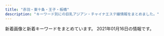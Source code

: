 ```yaml
---
title: "赤羽・東十条・王子・板橋"
description: "キーワード別にの巨乳アジアン・チャイナエステ嬢情報をまとめました。"
---
```


新着画像と新着キーワードをまとめています。
2021年01月16日の情報です。

<DmmAffiliateIns />
<KeywordTable
  shops={
    [
    {
        "url": "http://flower.este88.com/",
        "keywords": {},
        "img_links": [
            "http://flower.este88.com/gals/haruka1.jpg",
            "http://flower.este88.com/gals/erika1.jpg",
            "http://flower.este88.com/i/images/access5.jpg",
            "http://flower.este88.com/images/m04.jpg",
            "http://flower.este88.com/images/m03.jpg",
            "http://flower.este88.com/images/m05.jpg",
            "http://flower.este88.com/images/m01.jpg",
            "http://flower.este88.com/i/images/access6.jpg",
            "http://flower.este88.com/images/m02.jpg",
            "http://flower.este88.com/i/images/access7.jpg",
            "http://flower.este88.com/i/images/access3.jpg",
            "http://flower.este88.com/images/dot.png",
            "http://flower.este88.com/gals/moe1.jpg",
            "http://flower.este88.com/gals/emi1.jpg",
            "http://flower.este88.com/i/images/access1.jpg",
            "http://flower.este88.com/images/kp01.jpg",
            "http://flower.este88.com/i/images/access2.jpg",
            "http://flower.este88.com/images/img1.jpg",
            "http://flower.este88.com/i/images/access4.jpg",
            "http://flower.este88.com/gals/yuuna1.jpg",
            "http://flower.este88.com/gals/riri1.jpg"
        ],
        "name": "Flower",
        "station": "JR\u8d64\u7fbd\u99c5\u5357\u53e3"
    },
    {
        "url": "http://www.darling.esjp.info/",
        "name": "Darling \uff5e\u30c0\u30fc\u30ea\u30f3\uff5e",
        "img_links": [
            "http://www.darling.esjp.info/img/tel.png",
            "http://www.darling.esjp.info/img/nav-004.png",
            "http://www.darling.esjp.info/files/002.jpg",
            "http://www.darling.esjp.info/img/nav-001.png",
            "http://www.darling.esjp.info/img/stb.jpg",
            "http://www.darling.esjp.info/img/nav-005.png",
            "http://www.darling.esjp.info/img/nav-002.png",
            "http://www.darling.esjp.info/img/stt.jpg",
            "http://www.darling.esjp.info/files/001.jpg",
            "http://www.darling.esjp.info/files/007.jpg",
            "http://www.darling.esjp.info/img/nav-003.png",
            "http://www.darling.esjp.info/img/nav-006.png",
            "http://www.darling.esjp.info/files/003.jpg",
            "http://www.darling.esjp.info/img/top01.png"
        ],
        "station": "JR\u8d64\u7fbd\u99c5\u5357\u53e3",
        "keywords": {
            "D": 4,
            "87": 3,
            "86": 1
        }
    },
    {
        "url": "http://lastpara.net/",
        "keywords": {
            "90": 2,
            "84": 4,
            "86": 4,
            "85": 9
        },
        "station": "JR\u8d64\u7fbd\u99c5\u5357\u53e3",
        "img_links": [
            "http://lastpara.net/img/event/camp_top_02.jpg",
            "http://lastpara.net/image/cast/cast_256_1_l.jpg",
            "http://lastpara.net/image/cast/cast_265_1_l.jpg",
            "http://lastpara.net/image/cast/cast_262_1_l.jpg",
            "http://lastpara.net/image/cast/cast_287_1_s.jpg",
            "http://lastpara.net/image/cast/cast_256_1_s.jpg",
            "http://lastpara.net/image/cast/cast_255_1_l.jpg",
            "http://lastpara.net/image/cast/cast_286_1_l.jpg",
            "http://lastpara.net/image/cast/cast_259_1_s.jpg",
            "http://lastpara.net/image/cast/cast_259_1_l.jpg",
            "http://lastpara.net/image/cast/cast_263_1_l.jpg",
            "http://lastpara.net/image/cast/cast_265_1_s.jpg",
            "http://lastpara.net/image/cast/cast_261_1_l.jpg",
            "http://lastpara.net/image/cast/cast_287_1_l.jpg",
            "http://lastpara.net/image/cast/cast_263_1_s.jpg",
            "http://lastpara.net/img/recuit.png",
            "http://lastpara.net/img/news-ttl.jpg",
            "http://lastpara.net/image/cast/cast_286_1_s.jpg"
        ],
        "name": "Last Paradise \uff5e\u30e9\u30b9\u30c8\u30d1\u30e9\u30c0\u30a4\u30b9\uff5e"
    },
    {
        "url": "http://angel-aroma.net/",
        "img_links": [
            "http://angel-aroma.net/img/no.png",
            "http://angel-aroma.net/img/m3.jpg",
            "http://angel-aroma.net/img/sta3.jpg",
            "http://angel-aroma.net/img/sta2.jpg",
            "http://angel-aroma.net/img/m20.jpg",
            "http://angel-aroma.net/img/sta5.jpg",
            "http://angel-aroma.net/img/m5.jpg",
            "http://angel-aroma.net/img/m1.jpg",
            "http://angel-aroma.net/img/m6.jpg",
            "http://angel-aroma.net/img/m2.jpg",
            "http://angel-aroma.net/img/m4.jpg",
            "http://angel-aroma.net/img/stafft.jpg",
            "http://angel-aroma.net/img/sta6.jpg",
            "http://angel-aroma.net/img/top.jpg",
            "http://angel-aroma.net/img/qr.jpg",
            "http://angel-aroma.net/img/sta1.jpg",
            "http://angel-aroma.net/img/m30.jpg",
            "http://angel-aroma.net/img/m10.jpg"
        ],
        "station": "JR\u8d64\u7fbd\u99c5\u6771\u53e3",
        "name": "\u30c0\u30fc\u30ea\u30f3",
        "keywords": {
            "84": 2,
            "87": 2,
            "86": 4,
            "82": 2
        }
    },
    {
        "img_links": [
            "http://prince.tyo.cm/photos/sites/76/2020/10/2020101906110117.jpg",
            "http://prince.tyo.cm/images/mobile.jpg",
            "http://prince.tyo.cm/photos/sites/76/2020/10/2020101906110056.jpg",
            "http://prince.tyo.cm/images/info.jpg",
            "http://prince.tyo.cm/photos/sites/76/2021/01/2021010702590356.jpg",
            "http://prince.tyo.cm/images/room1.jpg",
            "http://prince.tyo.cm/images/room3.jpg",
            "http://prince.tyo.cm/photos/sites/76/2021/01/2021010702590295.jpg",
            "http://prince.tyo.cm/images/s_cautions.jpg",
            "http://prince.tyo.cm/photos/sites/76/2021/01/2021010702590285.jpg",
            "http://prince.tyo.cm/images/room2.jpg",
            "http://prince.tyo.cm/photos/sites/76/2020/10/2020101906110145.jpg",
            "http://prince.tyo.cm/images/top.jpg",
            "http://prince.tyo.cm/images/s_info.jpg",
            "http://prince.tyo.cm/images/s_pick.jpg",
            "http://prince.tyo.cm/images/s_news.jpg",
            "http://prince.tyo.cm/images/s_staff.jpg",
            "http://prince.tyo.cm/images/room4.jpg",
            "http://prince.tyo.cm/photos/sites/76/2020/10/2020101906110029.jpg",
            "http://prince.tyo.cm/photos/sites/76/2021/01/2021010702590166.jpg"
        ],
        "keywords": {
            "86": 18,
            "83": 9,
            "D": 63,
            "85": 45,
            "C": 9
        },
        "name": "\u30d7\u30ea\u30f3\u30b9",
        "station": "JR\u738b\u5b50\u99c5\u5317\u53e3",
        "url": "http://prince.tyo.cm/"
    },
    {
        "keywords": {
            "D": 5,
            "85": 12,
            "88": 2,
            "E": 3,
            "C": 17,
            "86": 2,
            "87": 1,
            "84": 1
        },
        "img_links": [
            "http://ka-en.work/img/acc3.jpg",
            "http://ka-en.work/sp/img/acc3.jpg",
            "http://ka-en.work/sp/img/kanban.jpg",
            "http://ka-en.work/img/s10.jpg",
            "http://ka-en.work/sp/img/info.jpg",
            "http://ka-en.work/img/fla-3.jpg",
            "http://ka-en.work/sp/img/st9.jpg",
            "http://ka-en.work/sp/img/st10.jpg",
            "http://ka-en.work/sp/img/add.jpg",
            "http://ka-en.work/sp/img/botton.jpg",
            "http://ka-en.work/img/st6.jpg",
            "http://ka-en.work/sp/img/st7.jpg",
            "http://ka-en.work/sp/img/st8.jpg",
            "http://ka-en.work/img/st10.jpg",
            "http://ka-en.work/img/acc1.jpg",
            "http://ka-en.work/img/acc2.jpg",
            "http://ka-en.work/img/mo.png",
            "http://ka-en.work/sp/img/t-a.jpg",
            "http://ka-en.work/img/s3.jpg",
            "http://ka-en.work/img/head.jpg",
            "http://ka-en.work/img/st7.jpg",
            "http://ka-en.work/img/botton5.jpg",
            "http://ka-en.work/sp/img/tel.jpg",
            "http://ka-en.work/img/botton.jpg",
            "http://ka-en.work/img/botton6.jpg",
            "http://ka-en.work/img/st1.jpg",
            "http://ka-en.work/img/acc5.jpg",
            "http://ka-en.work/img/s2.jpg",
            "http://ka-en.work/img/botton3.jpg",
            "http://ka-en.work/sp/img/st4.jpg",
            "http://ka-en.work/sp/img/st1.jpg",
            "http://ka-en.work/sp/img/st3.jpg",
            "http://ka-en.work/sp/img/t-r.jpg",
            "http://ka-en.work/img/s6.jpg",
            "http://ka-en.work/sp/img/tit.jpg",
            "http://ka-en.work/sp/img/acc1.jpg",
            "http://ka-en.work/img/fla-1.jpg",
            "http://ka-en.work/img/botton2.jpg",
            "http://ka-en.work/sp/img/p-10.jpg",
            "http://ka-en.work/sp/img/t-s.jpg",
            "http://ka-en.work/sp/img/cam.jpg",
            "http://ka-en.work/img/botton4.jpg",
            "http://ka-en.work/img/st8.jpg",
            "http://ka-en.work/sp/img/sys.jpg",
            "http://ka-en.work/sp/img/time.jpg",
            "http://ka-en.work/sp/img/acc5.jpg",
            "http://ka-en.work/sp/img/p-6.jpg",
            "http://ka-en.work/img/s9.jpg",
            "http://ka-en.work/img/st9.jpg",
            "http://ka-en.work/img/st4.jpg",
            "http://ka-en.work/sp/img/acc2.jpg",
            "http://ka-en.work/sp/img/acc4.jpg",
            "http://ka-en.work/sp/img/st6.jpg",
            "http://ka-en.work/sp/img/st2.jpg",
            "http://ka-en.work/sp/img/pc.jpg",
            "http://ka-en.work/img/kanban.jpg",
            "http://ka-en.work/img/s7.jpg",
            "http://ka-en.work/img/acc4.jpg",
            "http://ka-en.work/sp/img/p-9.jpg",
            "http://ka-en.work/img/s4.jpg",
            "http://ka-en.work/img/st3.jpg",
            "http://ka-en.work/sp/img/t-o.jpg",
            "http://ka-en.work/img/st2.jpg",
            "http://ka-en.work/sp/img/pic.jpg",
            "http://ka-en.work/img/foot.jpg",
            "http://ka-en.work/sp/img/t-t.jpg",
            "http://ka-en.work/img/fla-2.jpg"
        ],
        "station": "JR\u8d64\u7fbd\u99c5\u6771\u53e3",
        "name": "\u83ef\u8276",
        "url": "http://ka-en.work/"
    },
    {
        "station": "\u8d64\u7fbd\u5ca9\u6df5\u99c52\u756a\u51fa\u53e3",
        "keywords": {
            "D": 6,
            "87": 6
        },
        "name": "GOOD TIME",
        "url": "http://www.goodtime.iesjp.com/",
        "img_links": [
            "http://www.goodtime.iesjp.com/images/m-top03.jpg",
            "http://www.goodtime.iesjp.com/images/top-left01.jpg",
            "http://www.goodtime.iesjp.com/images/m-top-right04.jpg",
            "http://www.goodtime.iesjp.com/images/m-right.jpg",
            "http://www.goodtime.iesjp.com/images/m-yejiao.jpg",
            "http://www.goodtime.iesjp.com/images/m-left.jpg",
            "http://www.goodtime.iesjp.com/images/m-head.jpg",
            "http://www.goodtime.iesjp.com/images/m-top-right01.jpg",
            "http://www.goodtime.iesjp.com/images/m-top-right03.jpg",
            "http://www.goodtime.iesjp.com/images/m-top-right02.jpg",
            "http://www.goodtime.iesjp.com/files/003.jpg",
            "http://www.goodtime.iesjp.com/files/004.jpg",
            "http://www.goodtime.iesjp.com/images/m-top02.jpg",
            "http://www.goodtime.iesjp.com/files/002.jpg",
            "http://www.goodtime.iesjp.com/images/call.png"
        ]
    },
    {
        "keywords": {
            "\u30bb\u30af\u30b7\u30fc": 5
        },
        "name": "\u685c\u306e\u604b",
        "station": "JR\u738b\u5b50\u99c5\u5317\u53e3",
        "url": "http://www.crossu.xyz/",
        "img_links": [
            "http://www.crossu.xyz/uploads/191129/1-19112914393CK.jpg",
            "http://www.crossu.xyz/uploads/180621/1-1P621101232H4.jpg",
            "http://www.crossu.xyz/uploads/allimg/180620/1-1P6201013133b.jpg",
            "http://www.crossu.xyz/uploads/180620/1-1P62010154K00.png",
            "http://www.crossu.xyz/uploads/181211/1-1Q2111433162D.jpg",
            "http://www.crossu.xyz/templets/default/picture/interior_t.jpg",
            "http://www.crossu.xyz/uploads/190924/1-1Z9241056212J.jpg",
            "http://www.crossu.xyz/templets/default/picture/head.jpg",
            "http://www.crossu.xyz/uploads/191119/1-19111915043V27.jpg",
            "http://www.crossu.xyz/templets/default/picture/rec1.png",
            "http://www.crossu.xyz/uploads/180620/1-1P62010193X63.jpg",
            "http://www.crossu.xyz/templets/default/picture/staff_t.jpg",
            "http://www.crossu.xyz/uploads/200528/1-20052Q52142229.jpg",
            "http://www.crossu.xyz/templets/default/picture/news.jpg"
        ]
    },
    {
        "name": "Love Sea",
        "station": "JR\u6771\u5341\u6761\u99c5\u5317\u53e3",
        "img_links": [
            "https://higashijujo-mensesthe.com/staff/satomi-s1.jpg",
            "https://higashijujo-mensesthe.com/room/esthe3.jpg",
            "https://higashijujo-mensesthe.com/staff/rika-l1.jpg",
            "https://higashijujo-mensesthe.com/staff/runa-l1.jpg",
            "https://higashijujo-mensesthe.com/icon/twitter.png",
            "https://higashijujo-mensesthe.com/room/room-l2.jpg",
            "https://higashijujo-mensesthe.com/menu/info.png",
            "https://higashijujo-mensesthe.com/button/blog.png",
            "https://higashijujo-mensesthe.com/staff/runa-s1.jpg",
            "https://higashijujo-mensesthe.com/icon/yelp.png",
            "https://higashijujo-mensesthe.com/images/main1.jpg",
            "https://higashijujo-mensesthe.com/2019/10/21/rika-s1.jpg",
            "https://higashijujo-mensesthe.com/2019/08/23/satomi-s1.jpg",
            "https://higashijujo-mensesthe.com/2019/08/10/kimi-s1.jpg",
            "https://higashijujo-mensesthe.com/staff/kimi-l1.jpg",
            "https://higashijujo-mensesthe.com/room/room-l1.jpg",
            "https://higashijujo-mensesthe.com/images/footer-r.png",
            "https://higashijujo-mensesthe.com/menu/gallery.png",
            "https://higashijujo-mensesthe.com/2020/02/29/lime-s1.jpg",
            "https://higashijujo-mensesthe.com/2019/08/22/runa-s1.jpg",
            "https://higashijujo-mensesthe.com/images/camp.jpg",
            "https://higashijujo-mensesthe.com/images/flower.png",
            "https://higashijujo-mensesthe.com/staff/satomi-l1.jpg",
            "https://higashijujo-mensesthe.com/icon/line.png",
            "https://higashijujo-mensesthe.com/room/room-l4.jpg",
            "https://higashijujo-mensesthe.com/images/clear.png",
            "https://higashijujo-mensesthe.com/staff/kimi-l2.jpg",
            "https://higashijujo-mensesthe.com/images/header3.png",
            "https://higashijujo-mensesthe.com/staff/kimi-s2.jpg",
            "https://higashijujo-mensesthe.com/room/room-l3.jpg",
            "https://higashijujo-mensesthe.com/icon/facebook.png",
            "https://higashijujo-mensesthe.com/images/main-sp.jpg",
            "https://higashijujo-mensesthe.com/staff/kimi-s1.jpg",
            "https://higashijujo-mensesthe.com/images/qrcode.png",
            "https://higashijujo-mensesthe.com/button/staff.png",
            "https://higashijujo-mensesthe.com/room/esthe2.jpg",
            "https://higashijujo-mensesthe.com/staff/rika-s1.jpg",
            "https://higashijujo-mensesthe.com/images/footer-l.png",
            "https://higashijujo-mensesthe.com/menu/blog.png",
            "https://higashijujo-mensesthe.com/staff/lime-l1.jpg",
            "https://higashijujo-mensesthe.com/menu/friend.png",
            "https://higashijujo-mensesthe.com/menu/home.png",
            "https://higashijujo-mensesthe.com/button/home.png",
            "https://higashijujo-mensesthe.com/staff/lime-s1.jpg",
            "https://higashijujo-mensesthe.com/room/esthe1.jpg"
        ],
        "url": "https://higashijujo-mensesthe.com/",
        "keywords": {}
    },
    {
        "url": "http://www.iyashinotabi.xyz/",
        "keywords": {},
        "img_links": [
            "http://www.iyashinotabi.xyz/images/index-ie_18.jpg",
            "http://www.iyashinotabi.xyz/images/staff/mika.jpg",
            "http://www.iyashinotabi.xyz/images/index-ie_10.jpg",
            "http://www.iyashinotabi.xyz/images/index-ie_20.jpg",
            "http://www.iyashinotabi.xyz/images/index-ie_04.jpg",
            "http://www.iyashinotabi.xyz/images/index-ie_22.jpg",
            "http://www.iyashinotabi.xyz/images/nav/nav-job.jpg",
            "http://www.iyashinotabi.xyz/images/top/t1.jpg",
            "http://www.iyashinotabi.xyz/images/staff/aya.jpg",
            "http://www.iyashinotabi.xyz/images/nav/nav-sys.jpg",
            "http://www.iyashinotabi.xyz/images/staff/yumi.jpg",
            "http://www.iyashinotabi.xyz/images/images/sys_05.jpg",
            "http://www.iyashinotabi.xyz/images/nav/nav-staff.jpg",
            "http://www.iyashinotabi.xyz/images/top/t6.jpg",
            "http://www.iyashinotabi.xyz/images/shop/03.jpg",
            "http://www.iyashinotabi.xyz/images/shop/01.jpg",
            "http://www.iyashinotabi.xyz/images/index-ie_23.jpg",
            "http://www.iyashinotabi.xyz/images/images/sys_06.jpg",
            "http://www.iyashinotabi.xyz/images/images/index-ie_11_01.jpg",
            "http://www.iyashinotabi.xyz/images/top/t5.jpg",
            "http://www.iyashinotabi.xyz/images/shop/02.jpg",
            "http://www.iyashinotabi.xyz/images/images/index-ie_11_04.jpg"
        ],
        "station": "\u84ee\u6839\u99c5\u6771\u53e3",
        "name": "\u6771\u6d0b\u30de\u30c3\u30b5\u30fc\u30b8\u96c5"
    },
    {
        "img_links": [
            "http://oji.pink/images/g2.jpg",
            "http://oji.pink/images/g0.jpg",
            "http://oji.pink/images/g1.jpg",
            "http://oji.pink/images/1.png",
            "http://oji.pink/images/top.jpg",
            "http://oji.pink/images/mobile.jpg",
            "http://oji.pink/images/g5.jpg",
            "http://oji.pink/images/zi_staff.png",
            "http://oji.pink/images/r1.jpg",
            "http://oji.pink/images/yuki.jpg",
            "http://oji.pink/images/aki.jpg",
            "http://oji.pink/images/zi_link.png",
            "http://oji.pink/images/3.png",
            "http://oji.pink/images/r3.jpg",
            "http://oji.pink/images/r4.jpg",
            "http://oji.pink/images/r2.jpg",
            "http://oji.pink/images/new1.jpg",
            "http://oji.pink/images/g7.jpg"
        ],
        "url": "http://oji.pink/",
        "station": "JR\u738b\u5b50\u99c5\u5317\u53e3",
        "name": "\u7f8e\u5065",
        "keywords": {
            "C": 15
        }
    },
    {
        "name": "FLOWER",
        "img_links": [
            "http://esthe-japan.work/flower/upload/202004/1588153474.png"
        ],
        "url": "http://esthe-japan.work/flower/",
        "station": "JR\u8d64\u7fbd\u99c5\u5357\u6539\u672d\u53e3(\u6771)",
        "keywords": {
            "87": 3,
            "98": 1,
            "89": 3,
            "88": 3,
            "\u30bb\u30af\u30b7\u30fc": 6
        }
    },
    {
        "img_links": [
            "http://www.e-baby.work/staff/yuka1.jpg",
            "http://www.e-baby.work/staff/karenc.jpg",
            "http://www.e-baby.work/img/all/loader.png",
            "http://www.e-baby.work/staff/haru1.jpg",
            "http://www.e-baby.work/img/all/icon2.png",
            "http://www.e-baby.work/staff/maya1.jpg",
            "http://www.e-baby.work/staff/karen1.jpg",
            "http://www.e-baby.work/staff/rina1.jpg"
        ],
        "keywords": {
            "87": 1,
            "84": 1,
            "85": 1,
            "E": 2,
            "86": 1,
            "C": 1,
            "89": 1,
            "D": 2
        },
        "name": "\u30a2\u30a4\u30ea\u30b9",
        "station": "JR\u8d64\u7fbd\u99c5\u6771\u53e3",
        "url": "http://www.e-baby.work/"
    },
    {
        "img_links": [
            "http://www.cocosia.work/staff/hina1.jpg",
            "http://www.cocosia.work/img/bn_contact.jpg",
            "http://www.cocosia.work/img/bn_howto.jpg",
            "http://www.cocosia.work/img/int1_sp.jpg",
            "http://www.cocosia.work/img/bn_howto_sp.jpg",
            "http://www.cocosia.work/img/int3_sp.jpg",
            "http://www.cocosia.work/staff/rea.jpg",
            "http://www.cocosia.work/staff/rea1.jpg",
            "http://www.cocosia.work/img/int2.jpg",
            "http://www.cocosia.work/staff/mao1.jpg",
            "http://www.cocosia.work/staff/hina.jpg",
            "http://www.cocosia.work/staff/mika1.jpg",
            "http://www.cocosia.work/staff/yuyu.jpg",
            "http://www.cocosia.work/img/i_tel.png",
            "http://www.cocosia.work/img/header_info.png",
            "http://www.cocosia.work/staff/riya1.jpg",
            "http://www.cocosia.work/staff/mika.jpg",
            "http://www.cocosia.work/staff/mao.jpg",
            "http://www.cocosia.work/img/int2_sp.jpg",
            "http://www.cocosia.work/img/concept.jpg",
            "http://www.cocosia.work/img/bn_contact_sp.jpg",
            "http://www.cocosia.work/staff/riya.jpg",
            "http://www.cocosia.work/img/int3.jpg",
            "http://www.cocosia.work/img/concept_sp.jpg",
            "http://www.cocosia.work/img/int1.jpg",
            "http://www.cocosia.work/staff/yuyu1.jpg"
        ],
        "name": "Cocosia \uff5e\u30b3\u30b3\u30b7\u30a2\uff5e",
        "station": "JR\u8d64\u7fbd\u99c5\u897f\u53e3",
        "keywords": {
            "86": 8,
            "C": 15,
            "E": 6,
            "D": 10,
            "85": 2,
            "87": 6
        },
        "url": "http://www.cocosia.work/"
    },
    {
        "name": "\u5922\u3054",
        "station": "JR\u5341\u6761\u99c5\u5357\u53e3",
        "url": "https://yumego.tyo.cm/",
        "keywords": {
            "86": 18,
            "D": 36,
            "88": 12,
            "85": 6
        },
        "img_links": [
            "https://yumego.tyo.cm/images/tit_therapist.png",
            "https://yumego.tyo.cm/images/sp_top.jpg",
            "https://yumego.tyo.cm/images/sp_tit_therapist.png",
            "https://yumego.tyo.cm/photos/sites/83/2020/12/2020120610415359.jpg",
            "https://yumego.tyo.cm/images/tit_staff01.png",
            "https://yumego.tyo.cm/images/sp_tit_twitter.png",
            "https://yumego.tyo.cm/images/img_tel.png",
            "https://yumego.tyo.cm/photos/sites/83/2020/12/2020120108205259.jpg",
            "https://yumego.tyo.cm/images/room1.jpg",
            "https://yumego.tyo.cm/images/room4.jpg",
            "https://yumego.tyo.cm/photos/sites/83/2020/12/2020120610415197.jpg",
            "https://yumego.tyo.cm/photos/sites/83/2020/12/2020120802122165.jpg",
            "https://yumego.tyo.cm/images/top.jpg",
            "https://yumego.tyo.cm/images/sp_tit_staff01.png",
            "https://yumego.tyo.cm/photos/sites/83/2020/12/2020120802122351.jpg",
            "https://yumego.tyo.cm/images/room2.jpg",
            "https://yumego.tyo.cm/images/room3.jpg",
            "https://yumego.tyo.cm/photos/sites/83/2020/12/2020120108205393.jpg",
            "https://yumego.tyo.cm/images/maining.jpg",
            "https://yumego.tyo.cm/photos/sites/83/2020/12/2020120610415227.jpg",
            "https://yumego.tyo.cm/photos/sites/83/2020/12/2020120108205582.jpg",
            "https://yumego.tyo.cm/images/tit_new.png",
            "https://yumego.tyo.cm/photos/sites/83/2020/12/2020120610415351.jpg",
            "https://yumego.tyo.cm/images/sp_tit_new.png",
            "https://yumego.tyo.cm/images/tit_staff02.png",
            "https://yumego.tyo.cm/images/tit_twitter.png",
            "https://yumego.tyo.cm/images/sp_tit_staff02.png"
        ]
    },
    {
        "keywords": {
            "87": 5,
            "85": 2,
            "E": 2,
            "86": 2,
            "D": 7
        },
        "name": "\u521d\u604b",
        "station": "JR\u738b\u5b50\u99c5\u4e2d\u592e\u53e3",
        "img_links": [
            "http://hatsukoi.ests.jp/images/top.png",
            "http://hatsukoi.ests.jp/photos/sites/14/2020/06/2020060307094856.jpg",
            "http://hatsukoi.ests.jp/photos/sites/14/2020/06/2020060307173696.jpg",
            "http://hatsukoi.ests.jp/images/nei_bj1.png",
            "http://hatsukoi.ests.jp/photos/sites/14/2020/06/2020060307190715.jpg",
            "http://hatsukoi.ests.jp/images/room2.jpg",
            "http://hatsukoi.ests.jp/images/room1.jpg",
            "http://hatsukoi.ests.jp/photos/sites/14/2020/06/2020060307124296.jpg",
            "http://hatsukoi.ests.jp/images/room5.jpg",
            "http://hatsukoi.ests.jp/images/mobile.jpg",
            "http://hatsukoi.ests.jp/photos/sites/14/2020/06/2020060307150117.jpg",
            "http://hatsukoi.ests.jp/images/room3.jpg",
            "http://hatsukoi.ests.jp/photos/sites/14/2020/06/2020060307182168.jpg",
            "http://hatsukoi.ests.jp/images/s_staff.png",
            "http://hatsukoi.ests.jp/images/a2.jpg",
            "http://hatsukoi.ests.jp/photos/sites/14/2020/06/2020060307090565.jpg",
            "http://hatsukoi.ests.jp/images/news.png",
            "http://hatsukoi.ests.jp/images/a1.jpg",
            "http://hatsukoi.ests.jp/images/end.png",
            "http://hatsukoi.ests.jp/photos/sites/14/2020/06/2020060307164866.jpg",
            "http://hatsukoi.ests.jp/images/a3.jpg",
            "http://hatsukoi.ests.jp/photos/sites/14/2020/06/2020060307155229.jpg",
            "http://hatsukoi.ests.jp/images/s_link.png",
            "http://hatsukoi.ests.jp/images/room4.jpg"
        ],
        "url": "http://hatsukoi.ests.jp/"
    },
    {
        "img_links": [
            "http://www.roserelaxation.info/upload/images/20170706_091357.jpg",
            "http://www.roserelaxation.info/upload/201712/thumb_dis/1512155748.jpg",
            "http://www.roserelaxation.info/upload/201808/thumb_dis/1535596152.jpg",
            "http://www.roserelaxation.info/upload/201707/1499300573.jpg",
            "http://www.roserelaxation.info/upload/201807/1531195547.jpg",
            "http://www.roserelaxation.info/upload/202007/thumb/1594636246.jpg",
            "http://www.roserelaxation.info/upload/201807/thumb_dis/1531195952.jpg",
            "http://www.roserelaxation.info/upload/images/20171206_132823.jpg",
            "http://www.roserelaxation.info/upload/202008/1598846272.jpg",
            "http://www.roserelaxation.info/upload/202007/1594636246.jpg",
            "http://www.roserelaxation.info/upload/201807/thumb_dis/1531195547.jpg",
            "http://www.roserelaxation.info/upload/201708/thumb_dis/1502280972.jpg",
            "http://www.roserelaxation.info/upload/202007/1594636684.jpg",
            "http://www.roserelaxation.info/upload/202007/thumb_dis/1594636322.jpg",
            "http://www.roserelaxation.info/upload/images/20171206_132851.jpg",
            "http://www.roserelaxation.info/upload/202007/thumb/1594636684.jpg",
            "http://www.roserelaxation.info/upload/201712/thumb/1512155748.jpg",
            "http://www.roserelaxation.info/upload/images/20171206_133002.jpg",
            "http://www.roserelaxation.info/upload/images/20170613_104732.jpg",
            "http://www.roserelaxation.info/upload/202007/thumb/1594636355.jpg",
            "http://www.roserelaxation.info/upload/201807/1531197286.jpg",
            "http://www.roserelaxation.info/upload/201712/1512155748.jpg",
            "http://www.roserelaxation.info/upload/images/20171214_032900.jpg",
            "http://www.roserelaxation.info/upload/201807/thumb_dis/1531197286.jpg",
            "http://www.roserelaxation.info/upload/201807/thumb/1531195547.jpg",
            "http://www.roserelaxation.info/upload/202007/1594636355.jpg",
            "http://www.roserelaxation.info/upload/images/20171206_132919.jpg",
            "http://www.roserelaxation.info/upload/201801/thumb_dis/1517150493.jpg",
            "http://www.roserelaxation.info/upload/images/20170525_102731.jpg",
            "http://www.roserelaxation.info/upload/201807/thumb/1531195952.jpg",
            "http://www.roserelaxation.info/upload/201807/1531195952.jpg",
            "http://www.roserelaxation.info/upload/202007/thumb_dis/1594636684.jpg",
            "http://www.roserelaxation.info/upload/202007/thumb_dis/1594636246.jpg",
            "http://www.roserelaxation.info/upload/201801/1517150493.jpg",
            "http://www.roserelaxation.info/upload/202007/thumb_dis/1594636355.jpg",
            "http://www.roserelaxation.info/upload/201708/1502280972.jpg",
            "http://www.roserelaxation.info/upload/201801/thumb/1517150493.jpg"
        ],
        "url": "http://www.roserelaxation.info/",
        "name": "Only one \uff5e\u30aa\u30f3\u30ea\u30fc\u30ef\u30f3\uff5e",
        "station": "JR\u8d64\u7fbd\u99c5\u5357\u53e3",
        "keywords": {}
    },
    {
        "name": "\u3084\u3059\u3089\u304e",
        "url": "http://tenpo5.iest.info/",
        "station": "JR\u738b\u5b50\u99c5\u5317\u53e3",
        "keywords": {
            "E": 7,
            "86": 14,
            "D": 35,
            "87": 14,
            "85": 7,
            "83": 7
        },
        "img_links": [
            "http://tenpo5.iest.info/images/room4.jpg",
            "http://tenpo5.iest.info/images/room3.jpg",
            "http://tenpo5.iest.info/images/s_news.jpg",
            "http://tenpo5.iest.info/images/s1.jpg",
            "http://tenpo5.iest.info/images/acc5.jpg",
            "http://tenpo5.iest.info/images/room2.jpg",
            "http://tenpo5.iest.info/images/room6.jpg",
            "http://tenpo5.iest.info/images/s3.jpg",
            "http://tenpo5.iest.info/photos/sites/28/2020/08/2020082006010721.jpg",
            "http://tenpo5.iest.info/photos/sites/28/2020/08/2020082006021860.jpg",
            "http://tenpo5.iest.info/photos/sites/28/2020/10/2020101301474624.jpg",
            "http://tenpo5.iest.info/photos/sites/28/2020/08/2020082006012320.jpg",
            "http://tenpo5.iest.info/images/acc6.jpg",
            "http://tenpo5.iest.info/images/room7.jpg",
            "http://tenpo5.iest.info/images/info.jpg",
            "http://tenpo5.iest.info/images/acc2.jpg",
            "http://tenpo5.iest.info/images/room1.jpg",
            "http://tenpo5.iest.info/images/acc1.jpg",
            "http://tenpo5.iest.info/images/acc3.jpg",
            "http://tenpo5.iest.info/photos/sites/28/2020/08/2020082006024737.jpg",
            "http://tenpo5.iest.info/photos/sites/28/2020/09/2020092801272363.jpg",
            "http://tenpo5.iest.info/images/info2.jpg",
            "http://tenpo5.iest.info/images/acc4.jpg",
            "http://tenpo5.iest.info/images/mobile.jpg",
            "http://tenpo5.iest.info/images/top.jpg"
        ]
    },
    {
        "name": "\u9999\u9999",
        "img_links": [
            "http://shanshan-esthe.com/img/sta14.jpg",
            "http://shanshan-esthe.com/img/no.png",
            "http://shanshan-esthe.com/img/st16.jpg",
            "http://shanshan-esthe.com/img/sta0.jpg",
            "http://shanshan-esthe.com/img/st14.jpg"
        ],
        "keywords": {
            "86": 2,
            "D": 2
        },
        "station": "JR\u6771\u5341\u6761\u99c5\u5317\u53e3",
        "url": "http://shanshan-esthe.com/"
    },
    {
        "keywords": {},
        "station": "JR\u8d64\u7fbd\u99c5",
        "url": "http://kissyourelax.xyz/",
        "name": "Kiss you",
        "img_links": [
            "http://kissyourelax.xyz/uploads/190802/1-1ZP20P930U4.jpg",
            "http://kissyourelax.xyz/uploads/190802/1-1ZP20P91YN.jpg",
            "http://kissyourelax.xyz/uploads/190625/1-1Z625204313L6.jpg",
            "http://kissyourelax.xyz/uploads/191213/1-19121315493M58.jpg",
            "http://kissyourelax.xyz/uploads/190514/1-1Z5140R044351.jpg",
            "http://kissyourelax.xyz/uploads/190426/1-1Z4261G221600.jpg",
            "http://kissyourelax.xyz/uploads/190514/1-1Z5140R02A31.jpg",
            "http://kissyourelax.xyz/img/s0.png",
            "http://kissyourelax.xyz/uploads/190426/1-1Z4261G1591I.jpg",
            "http://kissyourelax.xyz/uploads/200812/1-200Q212540D24.jpg",
            "http://kissyourelax.xyz/uploads/200812/1-200Q2125423452.jpg",
            "http://kissyourelax.xyz/uploads/190712/1-1ZG2111F3448.jpg",
            "http://kissyourelax.xyz/uploads/190426/1-1Z4261G229208.jpg",
            "http://kissyourelax.xyz/uploads/191213/1-1912131550052E.jpg",
            "http://kissyourelax.xyz/uploads/190712/1-1ZG2111A3147.jpg",
            "http://kissyourelax.xyz/uploads/191129/1-191129154603T5.jpg",
            "http://kissyourelax.xyz/uploads/200929/1-200929125H1111.jpg",
            "http://kissyourelax.xyz/uploads/190625/1-1Z625203Q3N2.jpg",
            "http://kissyourelax.xyz/uploads/190422/1-1Z42214343N22.jpg",
            "http://kissyourelax.xyz/img/botton.jpg",
            "http://kissyourelax.xyz/uploads/190422/1-1Z422143352a6.jpg",
            "http://kissyourelax.xyz/uploads/190920/1-1Z9200Z645220.jpg",
            "http://kissyourelax.xyz/uploads/200929/1-200929125F62K.jpg",
            "http://kissyourelax.xyz/uploads/190422/1-1Z422144244F3.jpg"
        ]
    }
]
}
/>
<DmmAffiliateScript />

